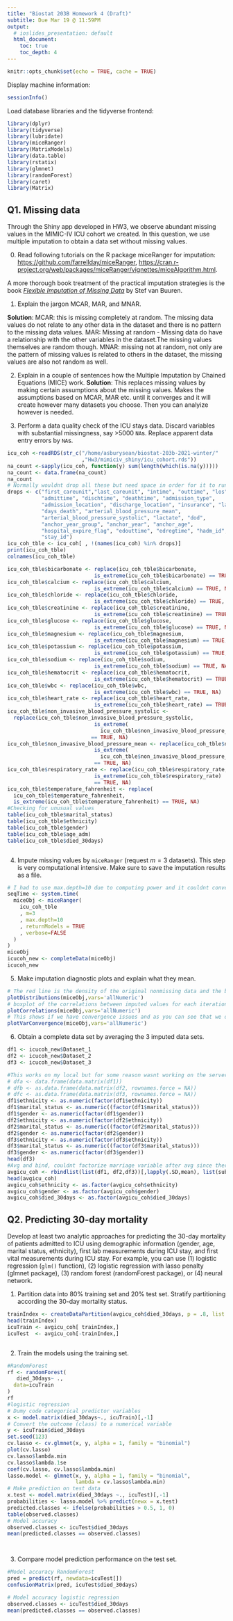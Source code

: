 ```yaml
---
title: "Biostat 203B Homework 4 (Draft)"
subtitle: Due Mar 19 @ 11:59PM
output:
  # ioslides_presentation: default
  html_document:
    toc: true
    toc_depth: 4
---
```


```r
knitr::opts_chunk$set(echo = TRUE, cache = TRUE)
```

Display machine information:
```r
sessionInfo()
```
Load database libraries and the tidyverse frontend:
```r
library(dplyr)
library(tidyverse)
library(lubridate)
library(miceRanger)
library(MatrixModels)
library(data.table)
library(rstatix)
library(glmnet)
library(randomForest)
library(caret)
library(Matrix)
```

## Q1. Missing data

Through the Shiny app developed in HW3, we observe abundant missing values in the MIMIC-IV ICU cohort we created. In this question, we use multiple imputation to obtain a data set without missing values.

0. Read following tutorials on the R package miceRanger for imputation: <https://github.com/farrellday/miceRanger>, <https://cran.r-project.org/web/packages/miceRanger/vignettes/miceAlgorithm.html>.

A more thorough book treatment of the practical imputation strategies is the book [*_Flexible Imputation of Missing Data_*](https://stefvanbuuren.name/fimd/) by Stef van Buuren. 

1. Explain the jargon MCAR, MAR, and MNAR.

**Solution**:
MCAR: this is missing completely at random. The missing data values do not relate to any other data in the dataset and there is no pattern to the missing data values.
MAR: Missing at random - Missing data do have a relationship with the other variables in the dataset.The missing values themselves are random though.
MNAR: missing not at random, not only are the pattern of missing values is related to others in the dataset, the missing values are also not random as well.

2. Explain in a couple of sentences how the Multiple Imputation by Chained Equations (MICE) work.
**Solution**:
This replaces missing values by making certain assumptions about the missing values.  Makes the assumptions based on MCAR, MAR etc. until it converges and it will create however many datasets you choose. Then you can analyize however is needed. 

3. Perform a data quality check of the ICU stays data. Discard variables with substantial missingness, say >5000 `NA`s. Replace apparent data entry errors by `NA`s.
```r
icu_coh <-readRDS(str_c("/home/asburysean/biostat-203b-2021-winter/"
                        ,"Hw3/mimiciv_shiny/icu_cohort.rds"))
na_count <-sapply(icu_coh, function(y) sum(length(which(is.na(y)))))
na_count <- data.frame(na_count)
na_count
# Normally wouldnt drop all these but need space in order for it to run
drops <- c("first_careunit","last_careunit", "intime", "outtime", "los", 
           "admittime", "dischtime", "deathtime", "admission_type", 
           "admission_location", "discharge_location", "insurance", "language",
           "days_death", "arterial_blood_pressure_mean",
           "arterial_blood_pressure_systolic", "lactate", "dod", 
           "anchor_year_group", "anchor_year", "anchor_age", 
           "hospital_expire_flag", "edouttime", "edregtime", "hadm_id", 
           "stay_id")
icu_coh_tble <- icu_coh[ , !(names(icu_coh) %in% drops)]
print(icu_coh_tble)
colnames(icu_coh_tble)

icu_coh_tble$bicarbonate <- replace(icu_coh_tble$bicarbonate, 
                            is_extreme(icu_coh_tble$bicarbonate) == TRUE, NA)
icu_coh_tble$calcium <- replace(icu_coh_tble$calcium, 
                            is_extreme(icu_coh_tble$calcium) == TRUE, NA)
icu_coh_tble$chloride <- replace(icu_coh_tble$chloride, 
                            is_extreme(icu_coh_tble$chloride) == TRUE, NA)
icu_coh_tble$creatinine <- replace(icu_coh_tble$creatinine, 
                            is_extreme(icu_coh_tble$creatinine) == TRUE, NA)
icu_coh_tble$glucose <- replace(icu_coh_tble$glucose, 
                            is_extreme(icu_coh_tble$glucose) == TRUE, NA)
icu_coh_tble$magnesium <- replace(icu_coh_tble$magnesium, 
                            is_extreme(icu_coh_tble$magnesium) == TRUE, NA)
icu_coh_tble$potassium <- replace(icu_coh_tble$potassium, 
                            is_extreme(icu_coh_tble$potassium) == TRUE, NA)
icu_coh_tble$sodium <- replace(icu_coh_tble$sodium, 
                            is_extreme(icu_coh_tble$sodium) == TRUE, NA)
icu_coh_tble$hematocrit <- replace(icu_coh_tble$hematocrit, 
                            is_extreme(icu_coh_tble$hematocrit) == TRUE, NA)
icu_coh_tble$wbc <- replace(icu_coh_tble$wbc, 
                            is_extreme(icu_coh_tble$wbc) == TRUE, NA)
icu_coh_tble$heart_rate <- replace(icu_coh_tble$heart_rate, 
                            is_extreme(icu_coh_tble$heart_rate) == TRUE, NA)
icu_coh_tble$non_invasive_blood_pressure_systolic <- 
  replace(icu_coh_tble$non_invasive_blood_pressure_systolic, 
                            is_extreme(
                              icu_coh_tble$non_invasive_blood_pressure_systolic)
                           == TRUE, NA)
icu_coh_tble$non_invasive_blood_pressure_mean <- replace(icu_coh_tble$non_invasive_blood_pressure_mean, 
                            is_extreme(
                              icu_coh_tble$non_invasive_blood_pressure_mean)
                            == TRUE, NA)
icu_coh_tble$respiratory_rate <- replace(icu_coh_tble$respiratory_rate, 
                            is_extreme(icu_coh_tble$respiratory_rate)
                            == TRUE, NA)
icu_coh_tble$temperature_fahrenheit <- replace(
  icu_coh_tble$temperature_fahrenheit, 
  is_extreme(icu_coh_tble$temperature_fahrenheit) == TRUE, NA)
#Checking for unusual values
table(icu_coh_tble$marital_status)
table(icu_coh_tble$ethnicity)
table(icu_coh_tble$gender)
table(icu_coh_tble$age_adm)
table(icu_coh_tble$died_30days)



```



4. Impute missing values by `miceRanger` (request $m=3$ datasets). This step is very computational intensive. Make sure to save the imputation results as a file.
```r
# I had to use max.depth=10 due to computing power and it couldnt converge
seqTime <- system.time(
  miceObj <- miceRanger(
    icu_coh_tble
    , m=3
    , max.depth=10
    , returnModels = TRUE
    , verbose=FALSE
  )
)
miceObj
icucoh_new <- completeData(miceObj)
icucoh_new

```



5. Make imputation diagnostic plots and explain what they mean.
```r
# The red line is the density of the original nonmissing data and the black line is the density of the imputed data sets. You can see that there are some differences but and that could tell us if its MCAR. We had to use max.depth=10 so that could cause some issues.
plotDistributions(miceObj,vars='allNumeric')
# boxplot of the correlations between imputed values for each iteration and every combo. As you can see we have convergence issues due to computational power.
plotCorrelations(miceObj,vars='allNumeric')
# This shows if we have convergence issues and as you can see that we do have some due to computational power issues but noramally we would do more imputations if needed.
plotVarConvergence(miceObj,vars='allNumeric')
```


6. Obtain a complete data set by averaging the 3 imputed data sets.
```r
df1 <- icucoh_new$Dataset_1
df2 <- icucoh_new$Dataset_2
df3 <- icucoh_new$Dataset_3

#This works on my local but for some reason wasnt working on the server
# dfa <- data.frame(data.matrix(df1))
# dfb <- as.data.frame(data.matrix(df2, rownames.force = NA))
# dfc <- as.data.frame(data.matrix(df3, rownames.force = NA))
df1$ethnicity <- as.numeric(factor(df1$ethnicity))
df1$marital_status <- as.numeric((factor(df1$marital_status)))
df1$gender <- as.numeric(factor(df1$gender))
df2$ethnicity <- as.numeric(factor(df2$ethnicity))
df2$marital_status <- as.numeric((factor(df2$marital_status)))
df2$gender <- as.numeric(factor(df2$gender))
df3$ethnicity <- as.numeric(factor(df3$ethnicity))
df3$marital_status <- as.numeric((factor(df3$marital_status)))
df3$gender <- as.numeric(factor(df3$gender))
head(df3)
#Avg and bind, couldnt factorize marriage variable after avg since there were some decimals for some weird reason so kept it as continuous.
avgicu_coh <- rbindlist(list(df1, df2,df3))[,lapply(.SD,mean), list(subject_id)]
head(avgicu_coh)
avgicu_coh$ethnicity <- as.factor(avgicu_coh$ethnicity)
avgicu_coh$gender <- as.factor(avgicu_coh$gender)
avgicu_coh$died_30days <- as.factor(avgicu_coh$died_30days)
```



## Q2. Predicting 30-day mortality

Develop at least two analytic approaches for predicting the 30-day mortality of patients admitted to ICU using demographic information (gender, age, marital status, ethnicity), first lab measurements during ICU stay, and first vital measurements during ICU stay. For example, you can use (1) logistic regression (`glm()` function), (2) logistic regression with lasso penalty (glmnet package), (3) random forest (randomForest package), or (4) neural network.

1. Partition data into 80% training set and 20% test set. Stratify partitioning according the 30-day mortality status.
```r

trainIndex <- createDataPartition(avgicu_coh$died_30days, p = .8, list = FALSE, times = 1)
head(trainIndex)
icuTrain <- avgicu_coh[ trainIndex,]
icuTest  <- avgicu_coh[-trainIndex,]



```


2. Train the models using the training set.
```r
#RandomForest
rf <- randomForest(
   died_30days~ .,
  data=icuTrain
)
rf
#logistic regression
# Dumy code categorical predictor variables
x <- model.matrix(died_30days~., icuTrain)[,-1]
# Convert the outcome (class) to a numerical variable
y <- icuTrain$died_30days
set.seed(123)
cv.lasso <- cv.glmnet(x, y, alpha = 1, family = "binomial")
plot(cv.lasso)
cv.lasso$lambda.min
cv.lasso$lambda.1se
coef(cv.lasso, cv.lasso$lambda.min)
lasso.model <- glmnet(x, y, alpha = 1, family = "binomial",
                      lambda = cv.lasso$lambda.min)
# Make prediction on test data
x.test <- model.matrix(died_30days ~., icuTest)[,-1]
probabilities <- lasso.model %>% predict(newx = x.test)
predicted.classes <- ifelse(probabilities > 0.5, 1, 0)
table(observed.classes)
# Model accuracy
observed.classes <- icuTest$died_30days
mean(predicted.classes == observed.classes)




```

3. Compare model prediction performance on the test set.
```r
#Model accuracy RandomForest
pred = predict(rf, newdata=icuTest[])
confusionMatrix(pred, icuTest$died_30days)

# Model accuracy logistic regression
observed.classes <- icuTest$died_30days
mean(predicted.classes == observed.classes)

```

